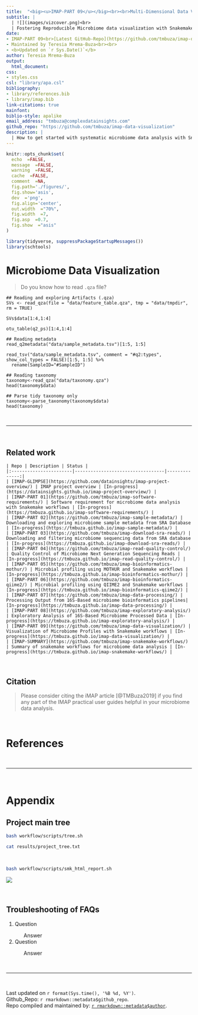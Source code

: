 ```yaml
---
title:  "<big><u>IMAP-PART 09</u></big><br><br>Multi-Dimensional Data Visualization with integrated tools and Snakemake workflow<br><br>"
subtitle: |
  | ![](images/vizcover.png)<br>
  | Fostering Reproducible Microbiome data visualization with Snakemake workflow
date:
- IMAP-PART 09<br>[Latest GitHub-Repo](https://github.com/tmbuza/imap-data-visualization/)<br>
- Maintained by Teresia Mrema-Buza<br><br>
- <b>Updated on `r Sys.Date()`</b>
author: Teresia Mrema-Buza
output: 
  html_document: 
css:
- styles.css
csl: "library/apa.csl"
bibliography:
- library/references.bib
- library/imap.bib
link-citations: true
mainfont:
biblio-style: apalike
email_address: "tmbuza@complexdatainsights.com"
github_repo: "https://github.com/tmbuza/imap-data-visualization"
description: |
  | How to get started with systematic microbiome data analysis with Snakemake workflows.
---
```



<div id="main-container">

<link rel="preconnect" href="https://fonts.googleapis.com">
<link rel="preconnect" href="https://fonts.gstatic.com" crossorigin>
<link href="https://fonts.googleapis.com/css2?family=Anton" rel="stylesheet">
<link href="https://fonts.googleapis.com/css2?family=Roboto:wght@100;300;400;500;700,900&display=swap" rel="stylesheet">
<link href="https://fonts.googleapis.com/css2?family=Oswald:wght@300;400;700&display=swap" rel="stylesheet">
<link href="https://fonts.googleapis.com/css2?family=Merriweather:wght@300;400;700&display=swap" rel="stylesheet">
<link href="https://fonts.googleapis.com/css2?family=Montserrat:wght@100;200;300;400;700&display=swap" rel="stylesheet">

```r
knitr::opts_chunk$set(
  echo  =FALSE,
  message  =FALSE,
  warning  =FALSE,
  cache  =FALSE,
  comment  =NA,
  fig.path='./figures/',
  fig.show='asis',
  dev  ='png',
  fig.align='center',
  out.width  ="70%",
  fig.width  =7,
  fig.asp  =0.7,
  fig.show  ="asis"
)

library(tidyverse, suppressPackageStartupMessages())
library(schtools)
```

# Microbiome Data Visualization

> Do you know how to read `.qza` file?
```{}
## Reading and exploring Artifacts (.qza)
SVs <- read_qza(file = "data/feature_table.qza", tmp = "data/tmpdir", rm = TRUE)

SVs$data[1:4,1:4]

otu_table(q2_ps)[1:4,1:4]

## Reading metadata
read_q2metadata("data/sample_metadata.tsv")[1:5, 1:5]

read_tsv("data/sample_metadata.tsv", comment = "#q2:types", show_col_types = FALSE)[1:5, 1:5] %>% 
  rename(SampleID="#SampleID")

## Reading taxonomy
taxonomy<-read_qza("data/taxonomy.qza")
head(taxonomy$data)

## Parse tidy taxonomy only
taxonomy<-parse_taxonomy(taxonomy$data)
head(taxonomy)

```


<br><hr width=100%><br>

## Related work
```block

| Repo | Description | Status |
|:-----------------------|----------------------------------|--------------:|
| [IMAP-GLIMPSE](https://github.com/datainsights/imap-project-overview/) | IMAP project overview | [In-progress](https://datainsights.github.io/imap-project-overview/) |
| [IMAP-PART 01](https://github.com/tmbuza/imap-software-requirements/) | Software requirement for microbiome data analysis with Snakemake workflows | [In-progress](https://tmbuza.github.io/imap-software-requirements/) |
| [IMAP-PART 02](https://github.com/tmbuza/imap-sample-metadata/) | Downloading and exploring microbiome sample metadata from SRA Database | [In-progress](https://tmbuza.github.io/imap-sample-metadata/) |
| [IMAP-PART 03](https://github.com/tmbuza/imap-download-sra-reads/) | Downloading and filtering microbiome sequencing data from SRA database | [In-progress](https://tmbuza.github.io/imap-download-sra-reads/) |
| [IMAP-PART 04](https://github.com/tmbuza/imap-read-quality-control/) | Quality Control of Microbiome Next Generation Sequencing Reads | [In-progress](https://tmbuza.github.io/imap-read-quality-control/) |
| [IMAP-PART 05](https://github.com/tmbuza/imap-bioinformatics-mothur/) | Microbial profiling using MOTHUR and Snakemake workflows | [In-progress](https://tmbuza.github.io/imap-bioinformatics-mothur/) |
| [IMAP-PART 06](https://github.com/tmbuza/imap-bioinformatics-qiime2/) | Microbial profiling using QIIME2 and Snakemake workflows | [In-progress](https://tmbuza.github.io/imap-bioinformatics-qiime2/) |
| [IMAP-PART 07](https://github.com/tmbuza/imap-data-processing/) | Processing Output from 16S-Based microbiome bioinformatics pipelines| [In-progress](https://tmbuza.github.io/imap-data-processing/) |
| [IMAP-PART 08](https://github.com/tmbuza/imap-exploratory-analysis/) | Exploratory Analysis of 16S-Based Microbiome Processed Data | [In-progress](https://tmbuza.github.io/imap-exploratory-analysis/) |
| [IMAP-PART 09](https://github.com/tmbuza/imap-data-visualization/) | Visualization of Microbiome Profiles with Snakemake workflows | [In-progress](https://tmbuza.github.io/imap-data-visualization/) |
| [IMAP-SUMMARY](https://github.com/tmbuza/imap-snakemake-workflows/) | Summary of snakemake workflows for microbiome data analysis | [In-progress](https://tmbuza.github.io/imap-snakemake-workflows/) |
```

<br>

## Citation

> Please consider citing the iMAP article [@TMBuza2019] if you find any part of the IMAP practical user guides helpful in your microbiome data analysis.

<br>

# References
::: {#refs}
:::

<br><hr width=100%><br>

# Appendix {-}

## Project main tree
```bash
bash workflow/scripts/tree.sh
```

```bash
cat results/project_tree.txt
```

<br>

```bash
bash workflow/scripts/smk_html_report.sh
```

![](images/smkreport/screenshot.png)

<br>


## Troubleshooting of FAQs
<ol>
  <li>Question</li>
    <ul>Answer</ul>
  <li>Question</li>
    <ul>Answer</ul>
</ol>


</div> <!-- end main-container -->

<br><hr width=100%><br>

<div id="footer">
Last updated on `r format(Sys.time(), '%B %d, %Y')`.<br>
Github_Repo: `r rmarkdown::metadata$github_repo`.<br>
Repo compiled and maintained by: [`r rmarkdown::metadata$author`](mailto:`r rmarkdown::metadata$email_address`). 
</div>

